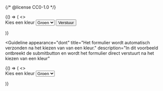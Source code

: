 {/* @license CC0-1.0 */}


<Guideline appearance="do" title="Het formulier wordt verzonden na het kiezen van de submitknop.">
  <Canvas language="html">
    {() => (
      <>
        <form>
          <label for="kleur1">Kies een kleur</label>
          <select id="kleur1">
            <option name="groen">Groen</option>
            <option name="blauw">Blauw</option>
            <option name="rood">Rood</option>
          </select>
          <button>Verstuur</button>
        </form>
      </>
    )}
  </Canvas>
</Guideline>

<Guideline
  appearance="dont"
  title="Het formulier wordt automatisch verzonden na het kiezen van van een kleur."
  description="In dit voorbeeld ontbreekt de submitbutton en wordt het formulier direct verstuurt na het kiezen van een kleur"
>
  <Canvas language="html">
    {() => (
      <>
        <form>
          <label for="kleur2">Kies een kleur</label>
          <select id="kleur2">
            <option name="groen">Groen</option>
            <option name="blauw">Blauw</option>
            <option name="rood">Rood</option>
          </select>
        </form>
      </>
    )}
  </Canvas>
</Guideline>
